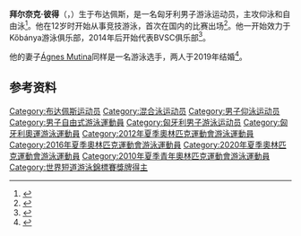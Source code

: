 {{NoteTA|G1=Aquatics}}
{{Infobox swimmer
| name = 拜尔奈克·彼得
| image = 
| nicknames = 
| nationality = {{HUN}}
| strokes = [[仰泳|仰泳]]、[[自由泳|自由泳]]
| club = Kőbánya SC<br>BVSC
| birth_date = {{birth date and age|df=yes|1992|4|13}}
| birth_place = {{HUN}}[[布达佩斯|布达佩斯]]
| height = {{convert|1.93|m|ftin|abbr=on}}
| weight = {{convert|83|kg|lb|0|abbr=on}}
| medaltemplates = 
{{MedalSport|男子[[游泳|游泳]]}}
{{MedalCountry|{{HUN}}}}
{{MedalCompetition|[[世界短池游泳锦标赛|世界短池游泳锦标赛]]}}
{{MedalGold|[[2014年世界短道游泳錦標賽|2014 多哈]]|400米自由泳}}
{{MedalBronze|[[2016年世界短道游泳錦標賽|2016 温莎]]|400米自由泳}}
{{MedalCompetition|[[欧洲游泳锦标赛|欧洲游泳锦标赛]]}}
{{MedalSilver|[[2012年欧洲游泳锦标赛|2012 德布勒森]]|200米仰泳}}
{{MedalBronze|2012 德布勒森|4×200米自由泳接力}}
{{MedalBronze|2012 德布勒森|4×100米混合泳接力}}
{{MedalBronze|[[2016年欧洲游泳锦标赛|2016 伦敦]]|400米自由泳}}
{{MedalCompetition|[[欧洲短池游泳锦标赛|欧洲短池游泳锦标赛]]}}
{{MedalGold|2015 内坦亚|400米自由泳}}
{{MedalGold|2017 哥本哈根|400米个人混合泳}}
{{MedalSilver|2017 哥本哈根|400米自由泳}}
{{MedalCompetition|[[青年奥林匹克运动会|青年奥林匹克运动会]]}}
{{MedalGold|[[2010年夏季青年奥林匹克运动会|2010 新加坡]]|[[2010年夏季青年奥林匹克运动会游泳比赛|200米仰泳]]}}
{{MedalCompetition|欧洲青年游泳锦标赛}}
{{MedalGold|2010 赫尔辛基|200米仰泳}}
{{MedalSilver|2009 布拉格|400米自由泳}}
{{MedalSilver|2009 布拉格|200米仰泳}}
{{MedalSilver|2010 赫尔辛基|100米仰泳}}
{{MedalBronze|2009 布拉格|4×100米混合泳接力}}
}}
{{Eastern name order|匈牙利语|匈牙利人名}}
'''拜尔奈克·彼得'''（{{lang-hu|Bernek Péter}}，{{bd|1992年|4月13日||}}）生于布达佩斯，是一名匈牙利男子游泳运动员，主攻仰泳和自由泳<ref>{{cite web|url=https://www.sports-reference.com/olympics/athletes/be/peter-bernek-1.html|title=Péter Bernek|work=Sport Reference|accessdate=2020-07-26|archiveurl=https://web.archive.org/web/20200417225601/https://www.sports-reference.com/olympics/athletes/be/peter-bernek-1.html|archivedate=2020-04-17}}</ref>。他在12岁时开始从事竞技游泳，首次在国内的比赛出场<ref>{{cite web|url=http://www.fina.org/athletes/peter-bernek|title=Peter Bernek|work=[[国际游泳联合会|FINA]]|accessdate=2020-07-26|archiveurl=https://archive.today/20200726100435/http://www.fina.org/athletes/peter-bernek|archivedate=2020-07-26|dead-url=no}}</ref>。他一开始效力于Kőbánya游泳俱乐部，2014年后开始代表BVSC俱乐部<ref>{{cite web|url=https://www.fina-budapest2017.com/hu/hirek/285/bernek-peter-cel-a-400-gyors-donto-ahol-barmi-megtortenhet|script-title=hu:Bernek Péter: cél a 400 gyors döntő, ahol bármi megtörténhet|work=Budapest 2017|date=2017-02-01|accessdate=2020-07-26|archiveurl=https://archive.today/20200726100929/https://www.fina-budapest2017.com/hu/hirek/285/bernek-peter-cel-a-400-gyors-donto-ahol-barmi-megtortenhet|archivedate=2020-07-26|dead-url=no}}</ref>。

他的妻子[[Ágnes_Mutina|Ágnes Mutina]]同样是一名游泳选手，两人于2019年结婚<ref>{{cite web|url=https://24.hu/sport/2019/08/20/mutina-agnes-bernek-peter-eskuvo-uszas/|script-title=hu:Úszóesküvő: Bernek Péter feleségül vette Mutina Ágnest|work=24.hu|date=2019-08-20|accessdate=2020-07-26|archiveurl=https://web.archive.org/web/20190820221832/https://24.hu/sport/2019/08/20/mutina-agnes-bernek-peter-eskuvo-uszas/|archivedate=2019-08-20}}</ref>。

==参考资料==
{{reflist}}

{{DEFAULTSORT:Bernek, Peter}}
[[Category:布达佩斯运动员|Category:布达佩斯运动员]]
[[Category:混合泳运动员|Category:混合泳运动员]]
[[Category:男子仰泳运动员|Category:男子仰泳运动员]]
[[Category:男子自由式游泳運動員|Category:男子自由式游泳運動員]]
[[Category:匈牙利男子游泳运动员|Category:匈牙利男子游泳运动员]]
[[Category:匈牙利奧運游泳運動員|Category:匈牙利奧運游泳運動員]]
[[Category:2012年夏季奧林匹克運動會游泳運動員|Category:2012年夏季奧林匹克運動會游泳運動員]]
[[Category:2016年夏季奧林匹克運動會游泳運動員|Category:2016年夏季奧林匹克運動會游泳運動員]]
[[Category:2020年夏季奧林匹克運動會游泳運動員|Category:2020年夏季奧林匹克運動會游泳運動員]]
[[Category:2010年夏季青年奧林匹克運動會游泳運動員|Category:2010年夏季青年奧林匹克運動會游泳運動員]]
[[Category:世界短道游泳錦標賽獎牌得主|Category:世界短道游泳錦標賽獎牌得主]]